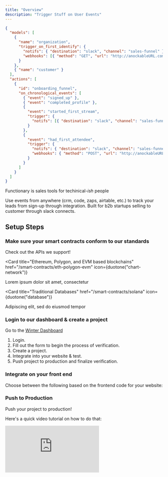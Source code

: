 ```yaml
---
title: "Overview"
description: "Trigger Stuff on User Events"
---
```


```json
{
  "models": [
    {
      "name": "organization",
      "trigger_on_first_identify": {
        "notifs": { "destination": "slack", "channel": "sales-funnel" },
        "webhooks": [{ "method": "GET", "url": "http://anockableURL.com" }]
      }
    },
    { "name": "customer" }
  ],
  "actions": [
    {
      "id": "onboarding_funnel",
      "on_chronological_events": [
        { "event": "signed_up" },
        { "event": "completed_profile" },
        {
          "event": "started_first_stream",
          "trigger": {
            "notifs": [{ "destination": "slack", "channel": "sales-funnel" }]
          }
        },
        {
          "event": "had_first_attendee",
          "trigger": {
            "notifs": { "destination": "slack", "channel": "sales-funnel" },
            "webhooks": { "method": "POST", "url": "http://anockableURL.com" }
          }
        }
      ]
    }
  ]
}
```

Functionary is sales tools for techinical-_ish_ people

Use events from anywhere (crm, code, zaps, airtable, etc.) to track your leads from sign-up through integration. Built for b2b startups selling to customer through slack connects.

## Setup Steps

### Make sure your smart contracts conform to our standards

Check out the APIs we support!

<Card
  title="Ethereum, Polygon, and EVM based blockchains"
  href="/smart-contracts/eth-polygon-evm"
  icon={duotone("chart-network")}
>
  Lorem ipsum dolor sit amet, consectetur
</Card>

<Card
  title="Traditional Databases"
  href="/smart-contracts/solana"
  icon={duotone("database")}
>
  Adipiscing elit, sed do eiusmod tempor
</Card>

### Login to our dashboard & create a project

Go to the [Winter Dashboard](https://business.usewinter.com/)

1. Login.
2. Fill out the form to begin the process of verification.
3. Create a project.
4. Integrate into your website & test.
5. Push project to production and finalize verification.

### Integrate on your front end

Choose between the following based on the frontend code for your website:

### Push to Production

Push your project to production!

Here's a quick video tutorial on how to do that:

<iframe
  class="w-full h-96"
  src="https://www.loom.com/embed/9ea1f91a995c436ab6269f1bbbe937e7"
  frameborder="0"
  webkitallowfullscreen
  mozallowfullscreen
  allowfullscreen
></iframe>
